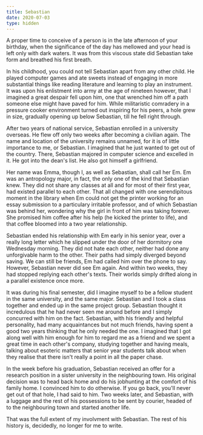 ```yaml
---
title: Sebastian
date: 2020-07-03
type: hidden
---
```


A proper time to conceive of a person is in the late afternoon of your birthday, when the significance of the day has mellowed and your head is left only with dark waters. It was from this viscous state did Sebastian take form and breathed his first breath.

In his childhood, you could not tell Sebastian apart from any other child. He played computer games and ate sweets instead of engaging in more substantial things like reading literature and learning to play an instrument. It was upon his enlistment into army at the age of nineteen however, that I imagined a great despair fell upon him, one that wrenched him off a path someone else might have paved for him. While militaristic comradery in a pressure cooker environment turned out inspiring for his peers, a hole grew in size, gradually opening up below Sebastian, till he fell right through.

After two years of national service, Sebastian enrolled in a university overseas. He flew off only two weeks after becoming a civilian again. The name and location of the university remains unnamed, for it is of little importance to me, or Sebastian. I imagined that he just wanted to get out of the country. There, Sebastian majored in computer science and excelled in it. He got into the dean's list. He also got himself a girlfriend.

Her name was Emma, though I, as well as Sebastian, shall call her Em. Em was an antropology major, in fact, the only one of the kind that Sebastian knew. They did not share any classes at all and for most of their first year, had existed parallel to each other. That all changed with one serendipitous moment in the library when Em could not get the printer working for an essay submission to a particulary irritable professor, and of which Sebastian was behind her, wondering why the girl in front of him was taking forever. She promised him coffee after his help (he kicked the printer to life), and that coffee bloomed into a two year relationship.

Sebastian ended his relationship with Em early in his senior year, over a really long letter which he slipped under the door of her dormitory one Wednesday morning. They did not hate each other, neither had done any unforgivable harm to the other. Their paths had simply diverged beyond saving. We can still be friends, Em had called him over the phone to say. However, Sebastian never did see Em again. And within two weeks, they had stopped replying each other's texts. Their worlds simply drifted along in a parallel existence once more.

It was during his final semester, did I imagine myself to be a fellow student in the same university, and the same major. Sebastian and I took a class together and ended up in the same project group. Sebastian thought it incredulous that he had never seen me around before and I simply concurred with him on the fact. Sebastian, with his friendly and helpful personality, had many acquaintances but not much friends, having spent a good two years thinking that he only needed the one. I imagined that I got along well with him enough for him to regard me as a friend and we spent a great time in each other's company, studying together and having meals, talking about esoteric matters that senior year students talk about when they realise that there isn't really a point in all the paper chase.

In the week before his graduation, Sebastian received an offer for a research position in a sister university in the neighbouring town. His original decision was to head back home and do his jobhunting at the comfort of his family home. I convinced him to do otherwise. If you go back, you'll never get out of that hole, I had said to him. Two weeks later, and Sebastian, with a luggage and the rest of his possessions to be sent by courier, headed of to the neighbouring town and started another life.

That was the full extent of my involvment with Sebastian. The rest of his history is, decidedly, no longer for me to write.